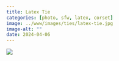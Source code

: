 ```yaml
---
title: Latex Tie
categories: [photo, sfw, latex, corset]
image: ../www/images/ties/latex-tie.jpg
image-alt: ""
date: 2024-04-06
---
```


![](../www/images/ties/latex-tie.jpg)

